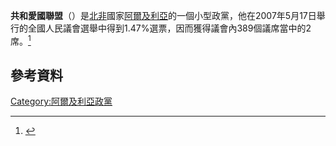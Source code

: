 '''共和愛國聯盟'''（{{lang-fr |'''Rassemblement Patriotique Républicain'''}}）是[[北非|北非]]國家[[阿爾及利亞|阿爾及利亞]]的一個小型政黨，他在2007年5月17日舉行的全國人民議會選舉中得到1.47%選票，因而獲得議會內389個議席當中的2席。<ref>{{Cite web |date=2007年5月18日 |publisher=阿爾及利亞內政部 |url=http://www.legislatives2007.dz/fr/SyntheseNationale_FR.pdf |title=Elections Législatives du 17 Mai 2007 : Synthèse des Résultats - Résultats Préliminaires |format=PDF |accessdate=2015年8月21日 |language=fr |deadurl=yes |archiveurl=https://web.archive.org/web/20070620091832/http://www.legislatives2007.dz/fr/SyntheseNationale_FR.pdf |archivedate=2007年6月20日 }}</ref>

==參考資料==
{{reflist}}

[[Category:阿爾及利亞政黨|Category:阿爾及利亞政黨]]